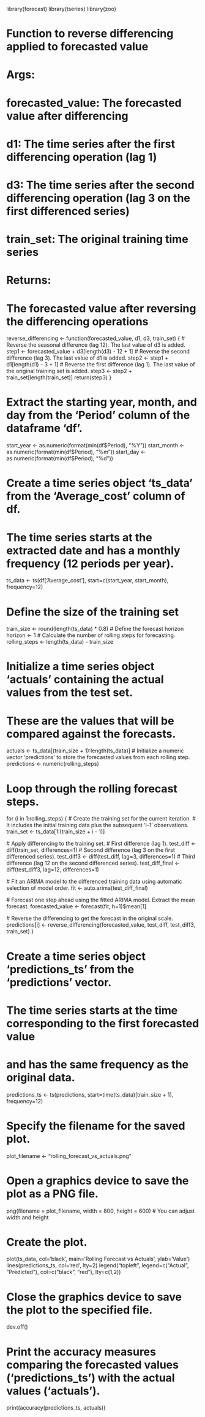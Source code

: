 library(forecast)
library(tseries)
library(zoo)

# Function to reverse differencing applied to forecasted value
#
# Args:
#   forecasted_value: The forecasted value after differencing
#   d1: The time series after the first differencing operation (lag 1)
#   d3: The time series after the second differencing operation (lag 3 on the first differenced series)
#   train_set: The original training time series
#
# Returns:
#   The forecasted value after reversing the differencing operations
reverse_differencing <- function(forecasted_value, d1, d3, train_set) {
  # Reverse the seasonal difference (lag 12). The last value of d3 is added.
  step1 <- forecasted_value + d3[length(d3) - 12 + 1]
  # Reverse the second difference (lag 3). The last value of d1 is added.
  step2 <- step1 + d1[length(d1) - 3 + 1]
  # Reverse the first difference (lag 1). The last value of the original training set is added.
  step3 <- step2 + train_set[length(train_set)]
  return(step3)
}

# Extract the starting year, month, and day from the 'Period' column of the dataframe 'df'.
start_year <- as.numeric(format(min(df$Period), "%Y"))
start_month <- as.numeric(format(min(df$Period), "%m"))
start_day <- as.numeric(format(min(df$Period), "%d"))

# Create a time series object 'ts_data' from the 'Average_cost' column of df.
# The time series starts at the extracted date and has a monthly frequency (12 periods per year).
ts_data <- ts(df['Average_cost'], start=c(start_year, start_month), frequency=12)

# Define the size of the training set
train_size <- round(length(ts_data) * 0.8)
# Define the forecast horizon
horizon <- 1
# Calculate the number of rolling steps for forecasting.
rolling_steps <- length(ts_data) - train_size

# Initialize a time series object 'actuals' containing the actual values from the test set.
# These are the values that will be compared against the forecasts.
actuals <- ts_data[(train_size + 1):length(ts_data)]
# Initialize a numeric vector 'predictions' to store the forecasted values from each rolling step.
predictions <- numeric(rolling_steps)

# Loop through the rolling forecast steps.
for (i in 1:rolling_steps) {
  # Create the training set for the current iteration.
  # It includes the initial training data plus the subsequent 'i-1' observations.
  train_set <- ts_data[1:(train_size + i - 1)]

  # Apply differencing to the training set.
  # First difference (lag 1).
  test_diff <- diff(train_set, differences=1)
  # Second difference (lag 3 on the first differenced series).
  test_diff3 <- diff(test_diff, lag=3, differences=1)
  # Third difference (lag 12 on the second differenced series).
  test_diff_final <- diff(test_diff3, lag=12, differences=1)

  # Fit an ARIMA model to the differenced training data using automatic selection of model order.
  fit <- auto.arima(test_diff_final)

  # Forecast one step ahead using the fitted ARIMA model. Extract the mean forecast.
  forecasted_value <- forecast(fit, h=1)$mean[1]

  # Reverse the differencing to get the forecast in the original scale.
  predictions[i] <- reverse_differencing(forecasted_value, test_diff, test_diff3, train_set)
}

# Create a time series object 'predictions_ts' from the 'predictions' vector.
# The time series starts at the time corresponding to the first forecasted value
# and has the same frequency as the original data.
predictions_ts <- ts(predictions, start=time(ts_data)[train_size + 1], frequency=12)

# Specify the filename for the saved plot.
plot_filename <- "rolling_forecast_vs_actuals.png"

# Open a graphics device to save the plot as a PNG file.
png(filename = plot_filename, width = 800, height = 600) # You can adjust width and height

# Create the plot.
plot(ts_data, col='black', main='Rolling Forecast vs Actuals', ylab='Value')
lines(predictions_ts, col='red', lty=2)
legend("topleft", legend=c("Actual", "Predicted"), col=c("black", "red"), lty=c(1,2))

# Close the graphics device to save the plot to the specified file.
dev.off()

# Print the accuracy measures comparing the forecasted values ('predictions_ts') with the actual values ('actuals').
print(accuracy(predictions_ts, actuals))
